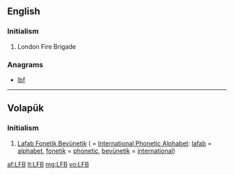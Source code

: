 ==English==

===Initialism===
{{infl|en|initialism}}

# London Fire Brigade

===Anagrams===
* [[lbf#English|lbf]]

----

==Volapük==

===Initialism===
{{infl|vo|initialism}}

# [[Lafab Fonetik Bevünetik]] ( = [[International Phonetic Alphabet]]: [[lafab]] = [[alphabet]], [[fonetik]] = [[phonetic]], [[bevünetik]] = [[international]])

[[af:LFB]]
[[lt:LFB]]
[[mg:LFB]]
[[vo:LFB]]